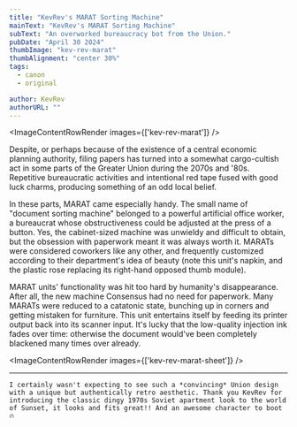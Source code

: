 ```yaml
---
title: "KevRev's MARAT Sorting Machine"
mainText: "KevRev's MARAT Sorting Machine"
subText: "An overworked bureaucracy bot from the Union."
pubDate: "April 30 2024"
thumbImage: "kev-rev-marat"
thumbAlignment: "center 30%"
tags:
  - canon
  - original

author: KevRev
authorURL: ""
---
```



<ImageContentRowRender 
  images={['kev-rev-marat']}
/>

Despite, or perhaps because of the existence of a central economic planning authority, filing papers has turned into a somewhat cargo-cultish act in some parts of the Greater Union during the 2070s and '80s. Repetitive bureaucratic activities and intentional red tape fused with good luck charms, producing something of an odd local belief. 

In these parts, MARAT came especially handy. The small name of "document sorting machine" belonged to a powerful artificial office worker, a bureaucrat whose obstructiveness could be adjusted at the press of a button. Yes, the cabinet-sized machine was unwieldy and difficult to obtain, but the obsession with paperwork meant it was always worth it. MARATs were considered coworkers like any other, and frequently customized according to their department's idea of beauty (note this unit's napkin, and the plastic rose replacing its right-hand opposed thumb module).

MARAT units' functionality was hit too hard by humanity's disappearance. After all, the new machine Consensus had no need for paperwork. Many MARATs were reduced to a catatonic state, bunching up in corners and getting mistaken for furniture. This unit entertains itself by feeding its printer output back into its scanner input. It's lucky that the low-quality injection ink fades over time: otherwise the document would've been completely blackened many times over already. 

<ImageContentRowRender 
  images={['kev-rev-marat-sheet']}
/>

---

`I certainly wasn't expecting to see such a *convincing* Union design with a unique but authentically retro aesthetic. Thank you KevRev for introducing the classic dingy 1970s Soviet apartment look to the world of Sunset, it looks and fits great!! And an awesome character to boot 🔥`